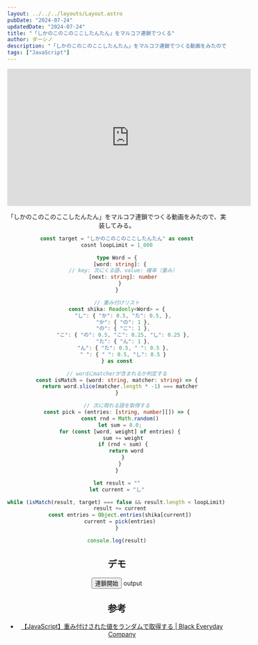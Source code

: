 ```yaml
---
layout: ../../../layouts/Layout.astro
pubDate: "2024-07-24"
updatedDate: "2024-07-24"
title: "「しかのこのこのここしたんたん」をマルコフ連鎖でつくる"
author: ダーシノ
description: "「しかのこのこのここしたんたん」をマルコフ連鎖でつくる動画をみたので実装してみる。"
tags: ["JavaScript"]
---
```



<Header {...frontmatter} />

<iframe width="560" height="315" src="https://www.youtube.com/embed/Xkq13ZthmA0?si=taWRJ_0SEZKBwYVL" title="YouTube video player" frameborder="0" allow="accelerometer; autoplay; clipboard-write; encrypted-media; gyroscope; picture-in-picture; web-share" referrerpolicy="strict-origin-when-cross-origin" allowfullscreen></iframe>

「しかのこのこのここしたんたん」をマルコフ連鎖でつくる動画をみたので、実装してみる。

```typescript
const target = "しかのこのこのここしたんたん" as const
cosnt loopLimit = 1_000

type Word = {
  [word: string]: {
    // key: 次にくる語、value: 確率（重み）
    [next: string]: number
  }
}

// 重み付けリスト
const shika: Readonly<Word> = {
    "し": { "か": 0.5, "た": 0.5, },
    "か": { "の": 1 },
    "の": { "こ": 1 },
    "こ": { "の": 0.5, "こ": 0.25, "し": 0.25 },
    "た": { "ん": 1 },
    "ん": { "た": 0.5, " ": 0.5 },
    " ": { " ": 0.5, "し": 0.5 }
} as const

// wordにmatcherが含まれるか判定する
const isMatch = (word: string, matcher: string) => {
  return word.slice(matcher.length * -1) === matcher
}

// 次に現れる語を取得する
const pick = (entries: [string, number][]) => {
  const rnd = Math.random()
  let sum = 0.0;
  for (const [word, weight] of entries) {
    sum += weight
    if (rnd < sum) {
      return word
    }
  }
}

let result = ""
let current = "し"

while (isMatch(result, target) === false && result.length < loopLimit) {
  result += current
  const entries = Object.entries(shika[current])
  current = pick(entries)
}

console.log(result)
```

## デモ

<button type="button" id="run">連鎖開始</button>
<output id="output">output</output>

<script>{`
const target = "しかのこのこのここしたんたん";
const loopLimit = 1000;
const shika = {
  "し": { "か": 0.5, "た": 0.5, },
  "か": { "の": 1 },
  "の": { "こ": 1 },
  "こ": { "の": 0.5, "こ": 0.25, "し": 0.25 },
  "た": { "ん": 1 },
  "ん": { "た": 0.5, " ": 0.5 },
  " ": { " ": 0.5, "し": 0.5 }
};
const isMatch = (word, matcher) => {
  return word.slice(matcher.length * -1) === matcher;
};
const pick = (entries) => {
  const rnd = Math.random();
  let sum = 0.0;
  for (const [word, weight] of entries) {
    sum += weight;
    if (rnd < sum) {
      return word;
    }
  }
};

const run = () => {
  let result = "";
  let current = "し";
  while (isMatch(result, target) === false && result.length < loopLimit) {
    result += current;
    const entries = Object.entries(shika[current]);
    current = pick(entries);
    debugger
  }

  document.querySelector('#output').textContent = (isMatch(result, target) ? "Success:" : "Number of iterations exceeded:") + result
}

document.getElementById('run').addEventListener('click', run)
`}</script>

## 参考

- [【JavaScript】重み付けされた値をランダムで取得する \| Black Everyday Company](https://kuroeveryday.blogspot.com/2016/06/probabilistic-choice.html)
